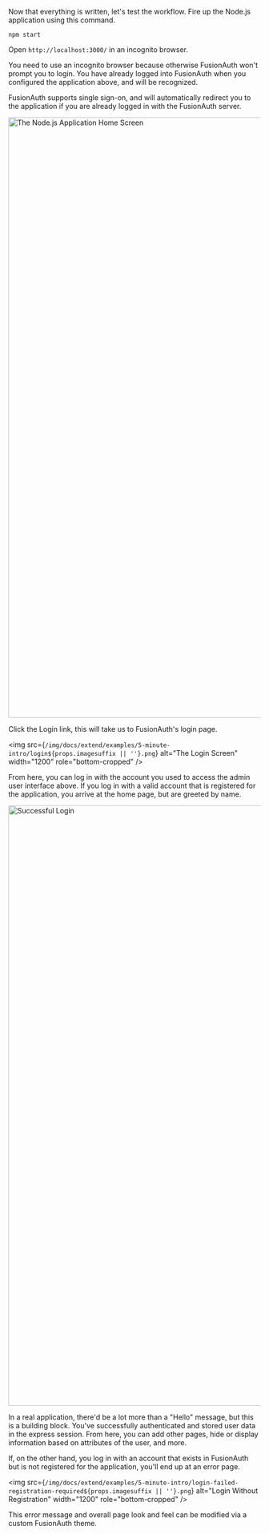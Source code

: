 
Now that everything is written, let's test the workflow. Fire up the Node.js application using this command.

```shell script title="Start the Node.js Server"
npm start
```

Open `http://localhost:3000/` in an incognito browser.

<Aside type="note">
You need to use an incognito browser because otherwise FusionAuth won't prompt you to login. You have already logged into FusionAuth when you configured the application above, and will be recognized.

FusionAuth supports single sign-on, and will automatically redirect you to the application if you are already logged in with the FusionAuth server.
</Aside>

<img src="/img/docs/extend/examples/5-minute-intro/nodejs-application-login.png" alt="The Node.js Application Home Screen" width="1200" role="bottom-cropped" />

Click the <InlineUIElement>Login</InlineUIElement> link, this will take us to FusionAuth's login page.

<img src={`/img/docs/extend/examples/5-minute-intro/login${props.imagesuffix || ''}.png`} alt="The Login Screen" width="1200" role="bottom-cropped" />

From here, you can log in with the account you used to access the admin user interface above. If you log in with a valid account that is registered for the application, you arrive at the home page, but are greeted by name.

<img src="/img/docs/extend/examples/5-minute-intro/login-succeeded.png" alt="Successful Login" width="1200" role="bottom-cropped" />

In a real application, there'd be a lot more than a "Hello" message, but this is a building block. You've successfully authenticated and stored user data in the express session. From here, you can add other pages, hide or display information based on attributes of the user, and more.

If, on the other hand, you log in with an account that exists in FusionAuth but is not registered for the application, you'll end up at an error page.

<img src={`/img/docs/extend/examples/5-minute-intro/login-failed-registration-required${props.imagesuffix || ''}.png`} alt="Login Without Registration" width="1200" role="bottom-cropped" />

This error message and overall page look and feel can be modified via a custom FusionAuth theme.
